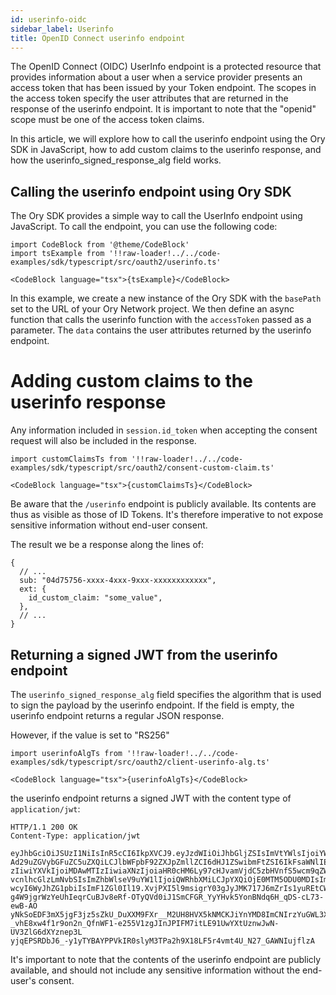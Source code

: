 ```yaml
---
id: userinfo-oidc
sidebar_label: Userinfo
title: OpenID Connect userinfo endpoint
---
```


The OpenID Connect (OIDC) UserInfo endpoint is a protected resource that provides information about a user when a service provider
presents an access token that has been issued by your Token endpoint. The scopes in the access token specify the user attributes
that are returned in the response of the userinfo endpoint. It is important to note that the "openid" scope must be one of the
access token claims.

In this article, we will explore how to call the userinfo endpoint using the Ory SDK in JavaScript, how to add custom claims to
the userinfo response, and how the userinfo_signed_response_alg field works.

## Calling the userinfo endpoint using Ory SDK

The Ory SDK provides a simple way to call the UserInfo endpoint using JavaScript. To call the endpoint, you can use the following
code:

```mdx-code-block
import CodeBlock from '@theme/CodeBlock'
import tsExample from '!!raw-loader!../../code-examples/sdk/typescript/src/oauth2/userinfo.ts'

<CodeBlock language="tsx">{tsExample}</CodeBlock>
```

In this example, we create a new instance of the Ory SDK with the `basePath` set to the URL of your Ory Network project. We then
define an async function that calls the userinfo function with the `accessToken` passed as a parameter. The `data` contains the
user attributes returned by the userinfo endpoint.

# Adding custom claims to the userinfo response

Any information included in `session.id_token` when accepting the consent request will also be included in the response.

```mdx-code-block
import customClaimsTs from '!!raw-loader!../../code-examples/sdk/typescript/src/oauth2/consent-custom-claim.ts'

<CodeBlock language="tsx">{customClaimsTs}</CodeBlock>
```

Be aware that the `/userinfo` endpoint is publicly available. Its contents are thus as visible as those of ID Tokens. It's
therefore imperative to not expose sensitive information without end-user consent.

The result we be a response along the lines of:

```json5
{
  // ...
  sub: "04d75756-xxxx-4xxx-9xxx-xxxxxxxxxxxx",
  ext: {
    id_custom_claim: "some_value",
  },
  // ...
}
```

## Returning a signed JWT from the userinfo endpoint

The `userinfo_signed_response_alg` field specifies the algorithm that is used to sign the payload by the userinfo endpoint. If the
field is empty, the userinfo endpoint returns a regular JSON response.

However, if the value is set to "RS256"

```mdx-code-block
import userinfoAlgTs from '!!raw-loader!../../code-examples/sdk/typescript/src/oauth2/client-userinfo-alg.ts'

<CodeBlock language="tsx">{userinfoAlgTs}</CodeBlock>
```

the userinfo endpoint returns a signed JWT with the content type of `application/jwt`:

```
HTTP/1.1 200 OK
Content-Type: application/jwt

eyJhbGciOiJSUzI1NiIsInR5cCI6IkpXVCJ9.eyJzdWIiOiJhbGljZSIsImVtYWlsIjoiYWxpY2V
Ad29uZGVybGFuZC5uZXQiLCJlbWFpbF92ZXJpZmllZCI6dHJ1ZSwibmFtZSI6IkFsaWNlIEFkYW1
zIiwiYXVkIjoiMDAwMTIzIiwiaXNzIjoiaHR0cHM6Ly97cHJvamVjdC5zbHVnfS5wcm9qZWN0cy5
vcnlhcGlzLmNvbSIsImZhbWlseV9uYW1lIjoiQWRhbXMiLCJpYXQiOjE0MTM5ODU0MDIsImdyb3V
wcyI6WyJhZG1pbiIsImF1ZGl0Il19.XvjPXI5l9msigrY03gJyJMK717J6mZrIs1yuREtCWiGlks
g4W9jgrWzYeUhIeqrCuBJv8eRf-OTyQVd0iJ1SmCFGR_YyYHvk5YonBNdq6H_qDS-cL73-ewB-AO
yNkSoEDF3mX5jgF3jz5sZkU_DuXXM9FXr__M2UH8HVX5kNMCKJiYnYMD8ImCNIrzYuGWL3XiYrBC
_vhE8xw4f1r9on2n_QfnWF1-e255V1zgJInJPIFM7itLE91UwYXtUznwJwN-UV3ZlG6dXYznep3L
yjqEPSRDbJ6_-y1yTYBAYPPVkIR0slyM3TPa2h9X18LF5r4vmt4U_N27_GAWNIujflzA
```

It's important to note that the contents of the userinfo endpoint are publicly available, and should not include any sensitive
information without the end-user's consent.
